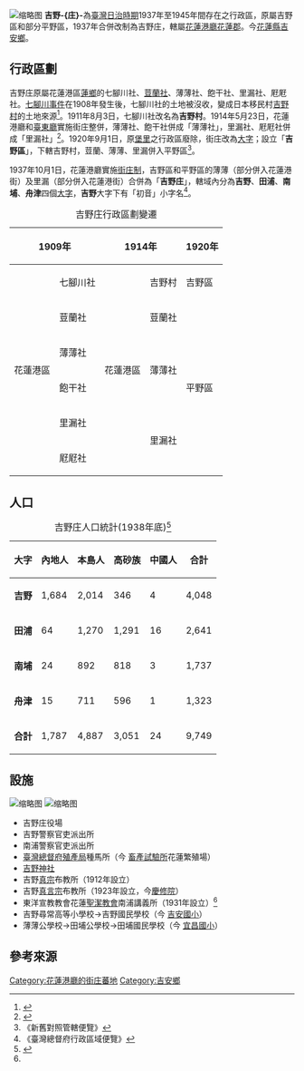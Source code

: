 {{NoteTA
|1=zh:庄;zh-hant:庄
}}
{{japanese|吉野庄|よしの しょう|Yoshinoshо̄}}
[[File:花蓮郡管內略圖.jpg|缩略图]]
'''吉野-{庄}-'''為[[臺灣日治時期|臺灣日治時期]]1937年至1945年間存在之行政區，原屬吉野區和部分平野區，1937年合併改制為吉野庄，轄屬[[花蓮港廳|花蓮港廳]][[花蓮郡|花蓮郡]]。今[[花蓮縣|花蓮縣]][[吉安鄉|吉安鄉]]。

== 行政區劃 ==
吉野庄原屬花蓮港區[[蓮鄉|蓮鄉]]的七腳川社、[[荳蘭社|荳蘭社]]、薄薄社、飽干社、里漏社、屘屘社。[[七腳川事件|七腳川事件]]在1908年發生後，七腳川社的土地被沒收，變成日本移民村[[吉野村|吉野村]]的土地來源<ref name="張素玢">{{cite book|last=張素玢|first=|date=|title=《未竟的殖民-日本在臺移民村》|url=|location=|publisher=衛城出版|page=|isbn=|author-link=}}</ref>。1911年8月3日，七腳川社改名為'''吉野村'''。1914年5月23日，花蓮港廳和[[臺東廳|臺東廳]]實施街庄整併，薄薄社、飽干社併成「薄薄社」，里漏社、屘屘社併成「里漏社」<ref>{{Cite book|title=臺東花蓮港廳管轄區域中改正|last=|first=|publisher=臺灣總督府公文類纂|year=1914|isbn=|location=|pages=|url=https://onlinearchives.th.gov.tw/index.php?act=Display/image/255587_sO=q8X#7fF}}</ref>。1920年9月1日，原[[堡里鄉澚|堡里]]之行政區廢除，街庄改為[[大字_(行政區劃)|大字]]；設立「'''吉野區'''」，下轄吉野村，荳蘭、薄薄、里漏併入平野區<ref>《新舊對照管轄便覽》</ref>。

1937年10月1日，花蓮港廳實施[[臺灣街庄制|街庄制]]，吉野區和平野區的薄薄（部分併入花蓮港街）及里漏（部分併入花蓮港街）合併為「'''吉野庄'''」，轄域內分為'''吉野'''、'''田浦'''、'''南埔'''、'''舟津'''四個[[大字_(行政區劃)|大字]]，'''吉野'''大字下有「初音」小字名<ref>《臺灣總督府行政區域便覽》</ref>。
{| class="wikitable"
|+吉野庄行政區劃變遷
! colspan="2" |1909年
! colspan="2" |1914年
! colspan="2" |1920年
! colspan="2" |1937年
! colspan="2" |2020年
|-
| rowspan="6" |花蓮港區
|七腳川社
| rowspan="6" |花蓮港區
|吉野村
|吉野區
|吉野村
| rowspan="6" |'''吉野庄'''
|吉野
| rowspan="6" |吉野鄉
|永安村、太昌村、慶豐村、吉安村、福興村、南華村、干城村(部分)、永興村(部分)、稻鄉村(部分)
|-
|荳蘭社
|荳蘭社
| rowspan="5" |平野區
|荳蘭
|田浦
|北昌村、勝安村、宜昌村、南昌村、稻香村(部分)、仁里村(部分)
|-
|薄薄社
| rowspan="2" |薄薄社
| rowspan="2" |薄薄(大部分)
| rowspan="2" |南埔
| rowspan="2" |仁里村(部分)、仁和村、東昌村(部分)、仁安村(部分)、光華村、永興村(部分)、干城村(部分)
|-
|飽干社
|-
|里漏社
| rowspan="2" |里漏社
| rowspan="2" |里漏(大部分)
| rowspan="2" |舟津
| rowspan="2" |東昌村(部分)、仁安村(部分)
|-
|屘屘社
|}

== 人口 ==
{| class="wikitable sortable"
|+吉野庄人口統計(1938年底)<ref name=":0">{{Cite book|title=吉野庄管內概況書|last=吉野庄役場|first=|publisher=|year=1939|isbn=|location=|pages=}}</ref>
!大字
!內地人
!本島人
!高砂族
!中國人
!合計
|-
|'''吉野'''
|1,684
|2,014
|346
|4
|4,048
|-
|'''田浦'''
|64
|1,270
|1,291
|16
|2,641
|-
|'''南埔'''
|24
|892
|818
|3
|1,737
|-
|'''舟津'''
|15
|711
|596
|1
|1,323
|-
|'''合計'''
|1,787
|4,887
|3,051
|24
|9,749
|}

== 設施 ==
[[File:花蓮吉野神社.jpg|缩略图]]
[[File:吉安慶修院.jpg|缩略图]]
* 吉野庄役場
* 吉野警察官吏派出所
* 南浦警察官吏派出所
* [[臺灣總督府殖產局|臺灣總督府殖產局]]種馬所（今 [[行政院農業委員會畜產試驗所|畜產試驗所]]花蓮繁殖場）
* [[吉野神社|吉野神社]]
* 吉野[[淨土真宗|真宗]]布教所（1912年設立）
* 吉野[[真言宗|真言宗]]布教所（1923年設立，今[[慶修院|慶修院]]）
* 東洋宣教教會花蓮[[聖潔運動|聖潔教會]]南浦講義所（1931年設立）<ref name=":0" />
* 吉野尋常高等小學校→吉野國民學校（今 [[花蓮縣吉安鄉吉安國民小學|吉安國小]]）
* 薄薄公學校→田埔公學校→田埔國民學校（今 [[花蓮縣吉安鄉宜昌國民小學|宜昌國小]]）

== 參考來源 ==
{{reflist}}
{{花蓮港廳}}

[[Category:花蓮港廳的街庄蕃地|Category:花蓮港廳的街庄蕃地]]
[[Category:吉安鄉|Category:吉安鄉]]